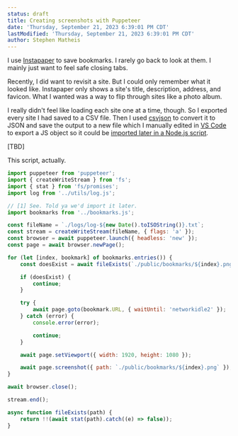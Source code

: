```yaml
---
status: draft
title: Creating screenshots with Puppeteer
date: 'Thursday, September 21, 2023 6:39:01 PM CDT'
lastModified: 'Thursday, September 21, 2023 6:39:01 PM CDT'
author: Stephen Matheis
---
```


I use [Instapaper](https://www.instapaper.com) to save bookmarks. I rarely go back to look at them. I mainly just want to feel safe closing tabs.

Recently, I did want to revisit a site. But I could only remember what it looked like. Instapaper only shows a site's title, description, address, and favicon. What I wanted was a way to flip through sites like a photo album.

I really didn't feel like loading each site one at a time, though. So I exported every site I had saved to a CSV file. Then I used [csvjson](https://csvkit.readthedocs.io/en/1.1.1/scripts/csvjson.html) to convert it to JSON and save the output to a new file which I manually edited in [VS Code](https://code.visualstudio.com/) to export a JS object so it could be [imported later in a Node.js script](#post-{id}-ln-6).

[TBD]

This script, actually.

```js title="screenshot.js" showLineNumbers {6}
import puppeteer from 'puppeteer';
import { createWriteStream } from 'fs';
import { stat } from 'fs/promises';
import log from '../utils/log.js';

// [1] See. Told ya we'd import it later.
import bookmarks from '../bookmarks.js';

const fileName = `./logs/log-${new Date().toISOString()}.txt`;
const stream = createWriteStream(fileName, { flags: 'a' });
const browser = await puppeteer.launch({ headless: 'new' });
const page = await browser.newPage();

for (let [index, bookmark] of bookmarks.entries()) {
    const doesExist = await fileExists(`./public/bookmarks/${index}.png`);

    if (doesExist) {
        continue;
    }

    try {
        await page.goto(bookmark.URL, { waitUntil: 'networkidle2' });
    } catch (error) {
        console.error(error);

        continue;
    }

    await page.setViewport({ width: 1920, height: 1080 });

    await page.screenshot({ path: `./public/bookmarks/${index}.png` });
}

await browser.close();

stream.end();

async function fileExists(path) {
    return !!(await stat(path).catch((e) => false));
}
```

